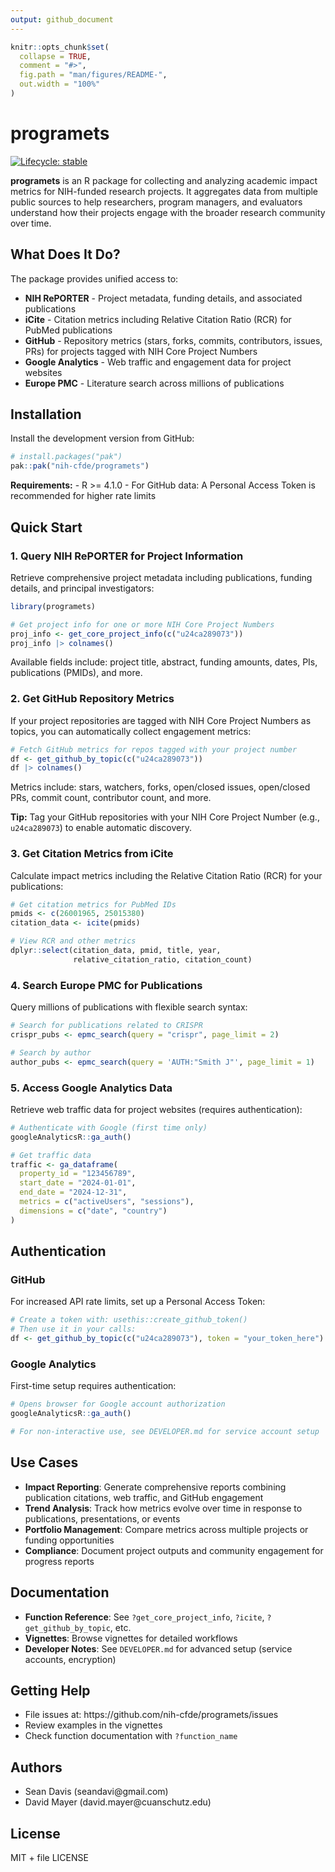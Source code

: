```yaml
---
output: github_document
---
```


<!-- README.md is generated from README.Rmd. Please edit that file -->

```r
knitr::opts_chunk$set(
  collapse = TRUE,
  comment = "#>",
  fig.path = "man/figures/README-",
  out.width = "100%"
)
```

# programets

<!-- badges: start -->
[![Lifecycle: stable](https://img.shields.io/badge/lifecycle-stable-brightgreen.svg)](https://lifecycle.r-lib.org/articles/stages.html#stable)
<!-- badges: end -->

**programets** is an R package for collecting and analyzing academic impact metrics for NIH-funded research projects. It aggregates data from multiple public sources to help researchers, program managers, and evaluators understand how their projects engage with the broader research community over time.

## What Does It Do?

The package provides unified access to:

- **NIH RePORTER** - Project metadata, funding details, and associated publications
- **iCite** - Citation metrics including Relative Citation Ratio (RCR) for PubMed publications
- **GitHub** - Repository metrics (stars, forks, commits, contributors, issues, PRs) for projects tagged with NIH Core Project Numbers
- **Google Analytics** - Web traffic and engagement data for project websites
- **Europe PMC** - Literature search across millions of publications

## Installation

Install the development version from GitHub:

``` r
# install.packages("pak")
pak::pak("nih-cfde/programets")
```

**Requirements:**
- R >= 4.1.0
- For GitHub data: A Personal Access Token is recommended for higher rate limits

## Quick Start

### 1. Query NIH RePORTER for Project Information

Retrieve comprehensive project metadata including publications, funding details, and principal investigators:

```r
library(programets)

# Get project info for one or more NIH Core Project Numbers
proj_info <- get_core_project_info(c("u24ca289073"))
proj_info |> colnames()
```

Available fields include: project title, abstract, funding amounts, dates, PIs, publications (PMIDs), and more.

### 2. Get GitHub Repository Metrics

If your project repositories are tagged with NIH Core Project Numbers as topics, you can automatically collect engagement metrics:

```r
# Fetch GitHub metrics for repos tagged with your project number
df <- get_github_by_topic(c("u24ca289073"))
df |> colnames()
```

Metrics include: stars, watchers, forks, open/closed issues, open/closed PRs, commit count, contributor count, and more.

**Tip:** Tag your GitHub repositories with your NIH Core Project Number (e.g., `u24ca289073`) to enable automatic discovery.

### 3. Get Citation Metrics from iCite

Calculate impact metrics including the Relative Citation Ratio (RCR) for your publications:

```r
# Get citation metrics for PubMed IDs
pmids <- c(26001965, 25015380)
citation_data <- icite(pmids)

# View RCR and other metrics
dplyr::select(citation_data, pmid, title, year, 
              relative_citation_ratio, citation_count)
```

### 4. Search Europe PMC for Publications

Query millions of publications with flexible search syntax:

```r
# Search for publications related to CRISPR
crispr_pubs <- epmc_search(query = "crispr", page_limit = 2)

# Search by author
author_pubs <- epmc_search(query = 'AUTH:"Smith J"', page_limit = 1)
```

### 5. Access Google Analytics Data

Retrieve web traffic data for project websites (requires authentication):

```r
# Authenticate with Google (first time only)
googleAnalyticsR::ga_auth()

# Get traffic data
traffic <- ga_dataframe(
  property_id = "123456789",
  start_date = "2024-01-01",
  end_date = "2024-12-31",
  metrics = c("activeUsers", "sessions"),
  dimensions = c("date", "country")
)
```

## Authentication

### GitHub
For increased API rate limits, set up a Personal Access Token:

```r
# Create a token with: usethis::create_github_token()
# Then use it in your calls:
df <- get_github_by_topic(c("u24ca289073"), token = "your_token_here")
```

### Google Analytics
First-time setup requires authentication:

```r
# Opens browser for Google account authorization
googleAnalyticsR::ga_auth()

# For non-interactive use, see DEVELOPER.md for service account setup
```

## Use Cases

- **Impact Reporting**: Generate comprehensive reports combining publication citations, web traffic, and GitHub engagement
- **Trend Analysis**: Track how metrics evolve over time in response to publications, presentations, or events
- **Portfolio Management**: Compare metrics across multiple projects or funding opportunities
- **Compliance**: Document project outputs and community engagement for progress reports

## Documentation

- **Function Reference**: See `?get_core_project_info`, `?icite`, `?get_github_by_topic`, etc.
- **Vignettes**: Browse vignettes for detailed workflows
- **Developer Notes**: See `DEVELOPER.md` for advanced setup (service accounts, encryption)

## Getting Help

- File issues at: https://github.com/nih-cfde/programets/issues
- Review examples in the vignettes
- Check function documentation with `?function_name`

## Authors

- Sean Davis (seandavi@gmail.com)
- David Mayer (david.mayer@cuanschutz.edu)

## License

MIT + file LICENSE

